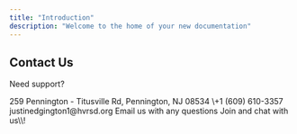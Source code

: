 ```yaml
---
title: "Introduction"
description: "Welcome to the home of your new documentation"
---
```


## Contact Us

Need support? 

<Tabs>
  <Tab title="Address">
    259 Pennington - Titusville Rd, Pennington, NJ 08534
  </Tab>
  <Tab title="Phone">
    \+1 (609) 610-3357
  </Tab>
  <Tab title="Email">
    justinedgington1@hvrsd.org
  </Tab>
</Tabs>

<CardGroup cols="2">
  <Card title="Email" icon="mailbox-flag-up" href="mailto:justinedgington1@hvrsd.org" cta="Email Us">
    Email us with any questions
  </Card>
  <Card title="Discord" icon="message" href="https://discord.gg/2ZG62Wd4sR" cta="Join Discord">
    Join and chat with us\\!
  </Card>
</CardGroup>
